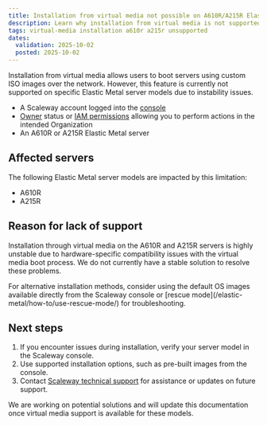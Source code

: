 ```yaml
---
title: Installation from virtual media not possible on A610R/A215R Elastic Metal servers
description: Learn why installation from virtual media is not supported on A610R/A215R Elastic Metal servers
tags: virtual-media installation a610r a215r unsupported
dates:
  validation: 2025-10-02
  posted: 2025-10-02
---
```


Installation from virtual media allows users to boot servers using custom ISO images over the network.
However, this feature is currently not supported on specific Elastic Metal server models due to instability issues.

<Requirements />

- A Scaleway account logged into the [console](https://console.scaleway.com)
- [Owner](/iam/concepts/#owner) status or [IAM permissions](/iam/concepts/#permission) allowing you to perform actions in the intended Organization
- An A610R or A215R  Elastic Metal server

## Affected servers

The following Elastic Metal server models are impacted by this limitation:

- A610R
- A215R

## Reason for lack of support

Installation through virtual media on the A610R and A215R servers is highly unstable due to hardware-specific compatibility issues with the virtual media boot process. We do not currently have a stable solution to resolve these problems.

<Message type="tip">
  For alternative installation methods, consider using the default OS images available directly from the Scaleway console or [rescue mode](/elastic-metal/how-to/use-rescue-mode/) for troubleshooting.
</Message>

## Next steps

1. If you encounter issues during installation, verify your server model in the Scaleway console.
2. Use supported installation options, such as pre-built images from the console.
3. Contact [Scaleway technical support](https://console.scaleway.com/support) for assistance or updates on future support.

<Message type="note">
  We are working on potential solutions and will update this documentation once virtual media support is available for these models.
</Message>